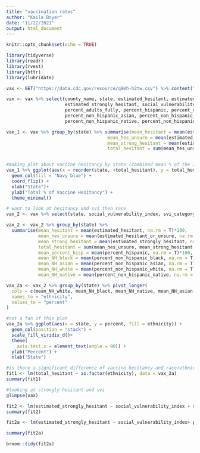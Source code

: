 ```yaml
---
title: "vaccination rates"
author: "Kaila Boyer"
date: "11/22/2021"
output: html_document
---
```


```r
knitr::opts_chunk$set(echo = TRUE)
```
```r
library(tidyverse)
library(readr)
library(rvest)
library(httr)
library(lubridate)
```

```r
vax <- GET("https://data.cdc.gov/resource/q9mh-h2tw.csv") %>% content("parsed")

vax <- vax %>% select(county_name, state, estimated_hesitant, estimated_hesitant_or_unsure,
                      estimated_strongly_hesitant, social_vulnerability_index, svi_category,
                      percent_adults_fully, percent_hispanic, percent_non_hispanic_american,
                      percent_non_hispanic_asian, percent_non_hispanic_black, 
                      percent_non_hispanic_native, percent_non_hispanic_white)
```


```r
vax_1 <- vax %>% group_by(state) %>% summarise(mean_hesitant = mean(estimated_hesitant, na.rm = T)*100, 
                                      mean_hes_unsure = mean(estimated_hesitant_or_unsure, na.rm = T)*100, 
                                      mean_strong_hesitant = mean(estimated_strongly_hesitant, na.rm = T)*100, 
                                      total_hesitant = sum(mean_hes_unsure, mean_strong_hesitant, mean_hesitant))  %>% arrange(desc(total_hesitant)) %>% select(state, total_hesitant, everything()) 


#making plot about vaccine hesitancy by state (combined mean % of the 3 vax hesitancy categories)
vax_1 %>% ggplot(aes(x = reorder(state, +total_hesitant), y = total_hesitant)) + 
  geom_col(fill = "Navy blue") +
  coord_flip() + 
  xlab("State")+ 
  ylab("Total % of Vaccine Hesitancy") + 
  theme_minimal()

```

```r
# want to look at hesitancy and svi then race 
vax_2 <- vax %>% select(state, social_vulnerability_index, svi_category, percent_hispanic, percent_non_hispanic_white, percent_non_hispanic_asian, percent_non_hispanic_black, percent_non_hispanic_native, estimated_hesitant, estimated_hesitant_or_unsure,estimated_strongly_hesitant) 

vax_2 <- vax_2 %>% group_by(state) %>%
  summarise(mean_hesitant = mean(estimated_hesitant, na.rm = T)*100, 
            mean_hes_unsure = mean(estimated_hesitant_or_unsure, na.rm = T)*100, 
            mean_strong_hesitant = mean(estimated_strongly_hesitant, na.rm = T)*100,
            total_hesitant = sum(mean_hes_unsure, mean_strong_hesitant, mean_hesitant), 
            mean_percent_hisp = mean(percent_hispanic, na.rm = T)*100, 
            mean_NH_black = mean(percent_non_hispanic_black, na.rm = T)*100, 
            mean_NH_asian = mean(percent_non_hispanic_asian, na.rm = T)*100, 
            mean_NH_white = mean(percent_non_hispanic_white, na.rm = T)*100, 
            mean_NH_native = mean(percent_non_hispanic_native, na.rm = T)*100)

vax_2a <- vax_2 %>% group_by(state) %>% pivot_longer(
  cols = c(mean_NH_white, mean_NH_black, mean_NH_native, mean_NH_asian, mean_percent_hisp), 
  names_to = "ethnicity", 
  values_to = "percent"
)

#not a fan of this plot 
vax_2a %>% ggplot(aes(x = state, y = percent, fill = ethnicity)) + 
  geom_col(position = "stack") +
  scale_fill_viridis_d()+
  theme( 
    axis.text.x = element_text(angle = 90)) + 
  ylab("Percent") + 
  xlab("State") 

#is there a significant difference of vaccine hesitancy and race/ethnicity - odd result 
fit1 <- lm(total_hesitant ~ as.factor(ethnicity), data = vax_2a)
summary(fit1)

#looking at strongly hesitant and svi 
glimpse(vax)

fit2 <- lm(estimated_strongly_hesitant ~ social_vulnerability_index + state, data = vax)
summary(fit2)

fit2a <- lm(estimated_strongly_hesitant ~ social_vulnerability_index+ percent_hispanic + percent_non_hispanic_white + percent_non_hispanic_asian + percent_non_hispanic_black +  percent_non_hispanic_native , data = vax)

summary(fit2a)

broom::tidy(fit2a)
```

